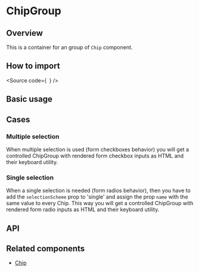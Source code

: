 

<Meta of={Stories} />

# ChipGroup

## Overview

This is a container for an group of `Chip` component.

## How to import

<Source
  code={`
`}
/>

## Basic usage

<Canvas of={Stories.Base} />

## Cases

### Multiple selection

When multiple selection is used (form checkboxes behavior) you will get a controlled
ChipGroup with rendered form checkbox inputs as HTML and their keyboard utility.

<Canvas of={CaseStories.MultipleSelection} />

### Single selection

When a single selection is needed (form radios behavior), then you have to
add the `selectionScheme` prop to 'single' and assign the prop `name`
with the same value to every Chip. This way you will get a controlled
ChipGroup with rendered form radio inputs as HTML and their keyboard utility.

<Canvas of={CaseStories.SingleSelection} />

## API

<ArgTypes of={Stories} />

## Related components

- [Chip](?path=/docs/components-core-form-chip--docs)
